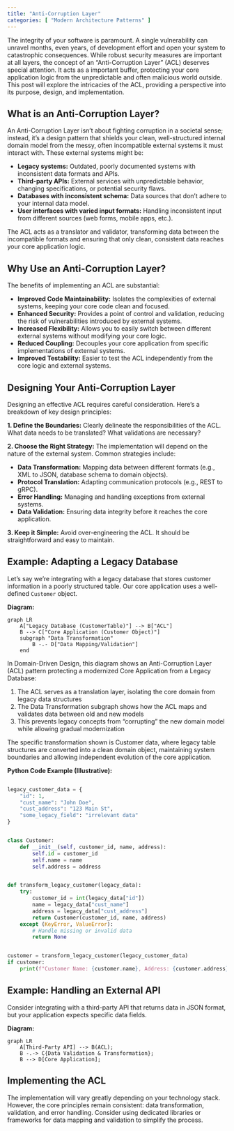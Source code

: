 ```yaml
---
title: "Anti-Corruption Layer"
categories: [ "Modern Architecture Patterns" ]
---
```


The integrity of your software is paramount. A single vulnerability can unravel months, even years, of development effort and open your system to catastrophic consequences. While robust security measures are important at all layers, the concept of an "Anti-Corruption Layer" (ACL) deserves special attention. It acts as a important buffer, protecting your core application logic from the unpredictable and often malicious world outside. This post will explore the intricacies of the ACL, providing a perspective into its purpose, design, and implementation.

## What is an Anti-Corruption Layer?

An Anti-Corruption Layer isn't about fighting corruption in a societal sense; instead, it's a design pattern that shields your clean, well-structured internal domain model from the messy, often incompatible external systems it must interact with. These external systems might be:

-   **Legacy systems:** Outdated, poorly documented systems with inconsistent data formats and APIs.
-   **Third-party APIs:** External services with unpredictable behavior, changing specifications, or potential security flaws.
-   **Databases with inconsistent schema:** Data sources that don't adhere to your internal data model.
-   **User interfaces with varied input formats:** Handling inconsistent input from different sources (web forms, mobile apps, etc.).

The ACL acts as a translator and validator, transforming data between the incompatible formats and ensuring that only clean, consistent data reaches your core application logic.

## Why Use an Anti-Corruption Layer?

The benefits of implementing an ACL are substantial:

-   **Improved Code Maintainability:** Isolates the complexities of external systems, keeping your core code clean and focused.
-   **Enhanced Security:** Provides a point of control and validation, reducing the risk of vulnerabilities introduced by external systems.
-   **Increased Flexibility:** Allows you to easily switch between different external systems without modifying your core logic.
-   **Reduced Coupling:** Decouples your core application from specific implementations of external systems.
-   **Improved Testability:** Easier to test the ACL independently from the core logic and external systems.

## Designing Your Anti-Corruption Layer

Designing an effective ACL requires careful consideration. Here's a breakdown of key design principles:

**1. Define the Boundaries:** Clearly delineate the responsibilities of the ACL. What data needs to be translated? What validations are necessary?

**2. Choose the Right Strategy:** The implementation will depend on the nature of the external system. Common strategies include:

-   **Data Transformation:** Mapping data between different formats (e.g., XML to JSON, database schema to domain objects).
-   **Protocol Translation:** Adapting communication protocols (e.g., REST to gRPC).
-   **Error Handling:** Managing and handling exceptions from external systems.
-   **Data Validation:** Ensuring data integrity before it reaches the core application.

**3. Keep it Simple:** Avoid over-engineering the ACL. It should be straightforward and easy to maintain.

## Example: Adapting a Legacy Database

Let's say we're integrating with a legacy database that stores customer information in a poorly structured table. Our core application uses a well-defined `Customer` object.

**Diagram:**

```mermaid
graph LR
    A["Legacy Database (CustomerTable)"] --> B["ACL"]
    B --> C["Core Application (Customer Object)"]
    subgraph "Data Transformation"
        B -.- D["Data Mapping/Validation"]
    end
```

In Domain-Driven Design, this diagram shows an Anti-Corruption Layer (ACL) pattern protecting a modernized Core Application from a Legacy Database:

1. The ACL serves as a translation layer, isolating the core domain from legacy data structures
2. The Data Transformation subgraph shows how the ACL maps and validates data between old and new models
3. This prevents legacy concepts from "corrupting" the new domain model while allowing gradual modernization

The specific transformation shown is Customer data, where legacy table structures are converted into a clean domain object, maintaining system boundaries and allowing independent evolution of the core application.

**Python Code Example (Illustrative):**

``` python

legacy_customer_data = {
    "id": 1,
    "cust_name": "John Doe",
    "cust_address": "123 Main St",
    "some_legacy_field": "irrelevant data"
}


class Customer:
    def __init__(self, customer_id, name, address):
        self.id = customer_id
        self.name = name
        self.address = address


def transform_legacy_customer(legacy_data):
    try:
        customer_id = int(legacy_data["id"])
        name = legacy_data["cust_name"]
        address = legacy_data["cust_address"]
        return Customer(customer_id, name, address)
    except (KeyError, ValueError):
        # Handle missing or invalid data
        return None


customer = transform_legacy_customer(legacy_customer_data)
if customer:
    print(f"Customer Name: {customer.name}, Address: {customer.address}")
```

## Example: Handling an External API

Consider integrating with a third-party API that returns data in JSON format, but your application expects specific data fields.

**Diagram:**

```mermaid
graph LR
    A[Third-Party API] --> B(ACL);
    B -.-> C{Data Validation & Transformation};
    B --> D[Core Application];
```

## Implementing the ACL

The implementation will vary greatly depending on your technology stack. However, the core principles remain consistent: data transformation, validation, and error handling. Consider using dedicated libraries or frameworks for data mapping and validation to simplify the process.